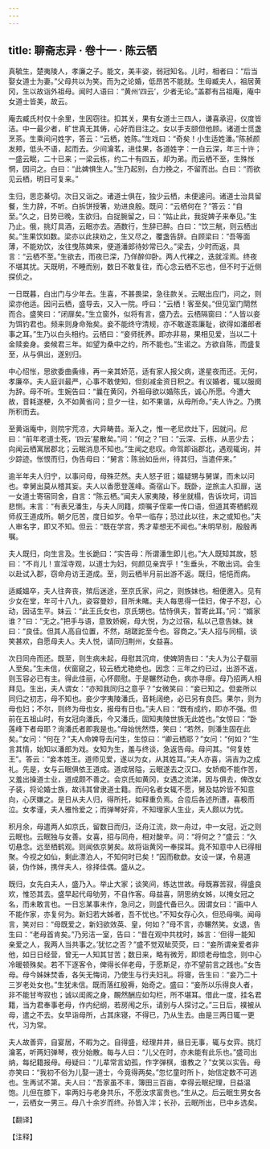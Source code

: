 ```yaml
---
---
---
```

title: 聊斋志异 · 卷十一 · 陈云牺
---

真毓生，楚夷陵人，孝廉之子。能文，美丰姿，弱冠知名。儿时，相者曰：“后当娶女道士为妻。”父母共以为笑。而为之论婚，低昂苦不能就。生母臧夫人，祖居黄冈，生以故诣外祖母。闻时人语曰：“黄州‘四云’，少者无论。”盖郡有吕祖庵，庵中女道士皆美，故云。

庵去臧氏村仅十余里，生因窃往。扣其关，果有女道士三四人，谦喜承迎，仪度皆洁。中一最少者，旷世真无其俦，心好而目注之。女以手支颐但他顾。诸道士觅盏烹茶。生乘间问姓字，答云：“云栖，姓陈。”生戏曰：“奇矣！小生适姓潘。”陈赪颜发颊，低头不语，起而去。少间瀹茗，进佳果，各道姓字：一白云深，年三十许；一盛云眠，二十已来；一梁云栋，约二十有四五，却为弟。而云栖不至，生殊怅惘，因问之。白曰：“此婢惧生人。”生乃起别，白力挽之，不留而出。白曰：“而欲见云栖，明日可复来。”

生归，思恋綦切。次日又诣之。诸道士俱在，独少云栖，未便遽问。诸道士治具留餐，生力辞，不听。白拆饼授箸，劝进良殷。既问：“云栖何在？”答云：“自至。”久之，日势已晚，生欲归。白捉腕留之，曰：“姑止此，我捉婢子来奉见。”生乃止。俄，挑灯具酒，云眠亦去。酒数行，生辞已醉。白曰：“饮三觥，则云栖出矣。”生果饮如数。梁亦以此挟劝之，生又尽之，覆盏告辞。白顾梁曰：“吾等面薄，不能劝饮，汝往曳陈婢来，便道潘郎待妙常已久。”梁去，少时而返，具言：“云栖不至。”生欲去，而夜已深，乃佯醉仰卧。两人代裸之，迭就淫焉。终夜不堪其扰。天既明，不睡而别，数日不敢复往，而心念云栖不忘也，但不时于近侧探侦之。

一日既暮，白出门与少年去。生喜，不甚畏梁，急往款关。云眠出应门，问之，则梁亦他适。因问云栖，盛导去，又入一院。呼曰：“云栖！客至矣。”但见室门閛然而合。盛笑曰：“闭扉矣。”生立窗外，似将有言，盛乃去。云栖隔窗曰：“人皆以妾为饵钓君也。频来则身命殆矣。妾不能终守清规，亦不敢遂乖廉耻，欲得如潘郎者事之耳。”生乃以白头相约。云栖曰：“妾师抚养。即亦非易，果相见爱，当以二十金赎妾身。妾候君三年。如望为桑中之约，所不能也。”生诺之。方欲自陈，而盛复至，从与俱出，遂别归。

中心怊怅，思欲委曲夤缘，再一亲其娇范，适有家人报父病，遂星夜而还。无何，孝廉卒。夫人庭训最严，心事不敢使知，但刻减金资日积之。有议婚者，辄以服阕为辞。母不听。生婉告曰：“曩在黄冈，外祖母欲以婚陈氏，诚心所愿。今遭大故，音耗遂梗，久不如黄省问；旦夕一往，如不果谐，从母所命。”夫人许之。乃携所积而去。

至黄诣庵中，则院宇荒凉，大异畴昔。渐入之，惟一老尼炊灶下，因就问。尼曰：“前年老道士死，‘四云’星散矣。”问：“何之？”曰：“云深、云栋，从恶少去；向闻云栖寓居郡北；云眠消息不知也。”生闻之悲叹。命驾即诣郡北，遇观辄询，并少踪迹。怅恨而归，伪告母曰：“舅言：陈翁如岳州，待其归，当遣伻来。”

逾半年夫人归宁，以事问母，母殊茫然。夫人怒子诳；媪疑甥与舅谋，而未以问也。幸舅出莫从稽其妄。夫人以香愿登莲峰。斋宿山下。既卧，逆旅主人扣扉，送一女道士寄宿同舍，自言：“陈云栖。”闻夫人家夷陵，移坐就榻，告诉坎坷，词旨悲恻。末言：“有表兄潘生，与夫人同籍，烦嘱子侄辈一传口语，但道其寄栖鹤观师叔王道成所。朝夕厄苦，度日如岁。令早一临存；恐过此以往，未之或知也。”夫人审名字，即又不知。但云：“既在学宫，秀才辈想无不闻也。”未明早别，殷殷再嘱。

夫人既归，向生言及。生长跪曰：“实告母：所谓潘生即儿也。”大人既知其故，怒曰：“不肖儿！宣淫寺观，以道士为妇，何颜见亲宾乎！”生垂头，不敢出词。会生以赴试入郡，窃命舟访王道成。至，则云栖半月前出游不返。既归，悒悒而病。

适臧媪卒，夫人往奔丧，殡后迷途，至京氏家，问之，则族妹也。相便邀入。见有少女在堂，年可十八九，姿容曼妙，目所未睹。夫人每思得一佳妇，俾子不怼，心动，因诘生平。妹云：“此王氏女也，京氏甥也。怙恃俱夫，暂寄此耳。”问：“婿家谁？”曰：“无之。”把手与语，意致娇婉，母大悦，为之过宿，私以己意告妹。妹曰：“良佳。但其人高自位置，不然，胡蹉跎至今也。容商之。”夫人招与同榻，谈笑甚欢，自愿母夫人。夫人悦，请同归荆州，女益喜。

次日同舟而还。既至，则生病未起，母慰其沉疴，使婢阴告曰：“夫人为公子载丽人至矣。”生未信，伏窗窥之，较云栖尤艳绝也。因念：三年之约已过，出游不返，则玉容必已有主。得此佳丽，心怀颇慰。于是冁然动色，病亦寻瘳。母乃招两人相拜见。生出，夫人谓女：“亦知我同归之意乎？”女微笑曰：“妾已知之。但妾所以同归之初志，母不知也。妾少字夷陵潘氏，音耗阔绝，必已另有良匹。果尔，则为母也妇；不尔，则终为母也女，报母有日也。”夫人曰：“既有成约，即亦不强。但前在五祖山时，有女冠向潘氏，今又潘氏，固知夷陵世族无此姓也。”女惊曰：“卧莲峰下者母耶？询潘氏者即我是也。”母始恍然悟，笑曰：“若然，则潘生固在此矣。”女问：“何在？”夫人命婢导去问生，生惊曰：“卿云栖耶？”女问：“何如？”生言其情，始知以潘郎为戏。女知为生，羞与终谈，急返告母。母问其。“何复姓王”。答云：“妾本姓王。道师见爱，遂以为女，从其姓耳。”夫人亦喜，涓吉为之成礼。先是，女与云眠俱依王道成。道成居隘，云眠遂去之汉口。女娇痴不能作苦，又羞出操道士业，道成颇不善之。会京氏如黄冈，女遇之流涕，因与俱去，俾改女子装，将论婚士族，故讳其曾隶道士籍。而问名者女辄不愿，舅及姑妗皆不知意向，心厌嫌之。是日从夫人归，得所托，如释重负焉。合卺后各述所遭，喜极而泣。女孝谨，夫人雅怜爱之；而弹琴好弈，不知理家人生业，夫人颇以为忧。

积月余，母遣两人如京氏，留数日而归，泛舟江流，欻一舟过，中一女冠，近之则云眠也。云眠独与女善。女喜，招与同舟，相对酸辛。问：“将何之？”盛云：“久切悬念。远至栖鹤观。则闻依京舅矣。故将诣黄冈一奉探耳。竟不知意中人已得相聚。今视之如仙，剩此漂泊人，不知何时已矣！”因而欷歔。女设一谋，令易道装，伪作姊，携伴夫人，徐择佳偶。盛从之。

既归，女先白夫人，盛乃入。举止大家；谈笑间，练达世故。母既寡苦寂，得盛良欢，惟恐其去。盛早起代母劬劳，不自作客。母益喜，阴思纳女姊，以掩女冠之名，而未敢言也。一日忘某事未作，急问之，则盛代备已久。因谓女曰：“画中人不能作家，亦复何为。新妇若大姊者，吾不忧也。”不知女存心久，但恐母嗔。闻母言，笑对曰：“母既爱之，新妇欲效英、皇，何如？”母不言，亦冁然笑。女退，告生曰：“老母首肯矣。”乃另洁一室，告曰：“昔在观中共枕时，姊言：‘但得一能知亲爱之人，我两人当共事之。’犹忆之否？”盛不觉双眦荧荧，曰：“妾所谓亲爱者非他，如日日经营，曾无一人知其甘苦；数日来，略有微芳，即烦老母恤念，则中心冷暖顿殊矣。若不下逐客令，俾得长伴老母，于愿斯足，亦不望前言之践也。”女告母。母今姊妹焚香，各矢无悔词，乃使生与行夫妇礼。将寝，告生曰：“妾乃二十三岁老处女也。”生犹未信。既而落红殷褥，始奇之。盛曰：“妾所以乐得良人者，非不能甘岑寂也；诚以闺阁之身，靦然酬应如勾栏，所不堪耳。借此一度，挂名君籍，当为君奉事老母，作内纪纲，若房闱之乐，请别与人探讨之。”三日后，襆被从母，遣之不去。女早诣母所，占其床寝，不得已，乃从生去。由是三两日辄一更代，习为常。

夫人故善弈，自宴居，不暇为之。自得盛，经理井井，昼日无事，辄与女弈。挑灯瀹茗，听两妇弹琴，夜分始散。每与人曰：“儿父在时，亦未能有此乐也。”盛司出纳，每纪籍报母。母疑曰：“儿辈常言幼孤，作字弹棋，谁教之？”女笑以实告。母亦笑曰：“我初不俗为儿娶一道士，今竟得两矣。”忽忆童时所卜，始信定数不可逃也。生再试不第。夫人曰：“吾家虽不丰，簿田三百亩，幸得云眠纪理，日益温饱。儿但在膝下，率两妇与老身共乐，不愿汝求富贵也。”生从之。后云眠生男女各一，云栖女一男三。母八十余岁而终。孙皆入泮；长孙，云眠所出，已中乡选矣。

【翻译】

【注释】

